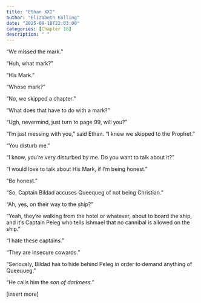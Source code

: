 ```yaml
---
title: "Ethan XXI"
author: "Elizabeth Kolling"
date: "2025-09-18T22:03:00"
categories: [Chapter 18]
description: " "
---
```



“We missed the mark.”

“Huh, what mark?”

“His Mark.”

“Whose mark?”

“No, we skipped a chapter.”

“What does that have to do with a mark?”

“Ugh, nevermind, just turn to page 99, will you?”

“I’m just messing with you,” said Ethan. “I knew we skipped to the Prophet.” 

“You disturb me.”

“I know, you’re very disturbed by me. Do you want to talk about it?”

“I would love to talk about His Mark, if I’m being honest.”

“Be honest.”

“So, Captain Bildad accuses Queequeg of not being Christian.”

“Ah, yes, on their way to the ship?”

“Yeah, they’re walking from the hotel or whatever, about to board the ship, and it’s Captain Peleg who tells Ishmael that no cannibal is allowed on the ship.”

“I hate these captains.”

“They are insecure cowards.”

“Seriously, Bildad has to hide behind Peleg in order to demand anything of Queequeg.”

“He calls him the *son of darkness*.”

[insert more]